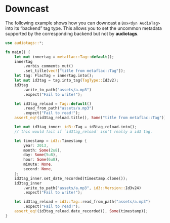 # Downcast

The following example shows how you can downcast a `Box<dyn AudioTag>` into its "backend" tag type. This allows you to set the uncommon metadata supported by the corresponding backend but not by **audiotags**.

```rust
use audiotags::*;

fn main() {
    let mut innertag = metaflac::Tag::default();
    innertag
        .vorbis_comments_mut()
        .set_title(vec!["title from metaflac::Tag"]);
    let tag: FlacTag = innertag.into();
    let mut id3tag = tag.into_tag(TagType::Id3v2);
    id3tag
        .write_to_path("assets/a.mp3")
        .expect("Fail to write!");

    let id3tag_reload = Tag::default()
        .read_from_path("assets/a.mp3")
        .expect("Fail to read!");
    assert_eq!(id3tag_reload.title(), Some("title from metaflac::Tag"));

    let mut id3tag_inner: id3::Tag = id3tag_reload.into();
    // this would fail if `id3tag_reload` isn't really a id3 tag.

    let timestamp = id3::Timestamp {
        year: 2013,
        month: Some(2u8),
        day: Some(5u8),
        hour: Some(6u8),
        minute: None,
        second: None,
    };
    id3tag_inner.set_date_recorded(timestamp.clone());
    id3tag_inner
        .write_to_path("assets/a.mp3", id3::Version::Id3v24)
        .expect("Fail to write!");

    let id3tag_reload = id3::Tag::read_from_path("assets/a.mp3")
        .expect("Fail to read!");
    assert_eq!(id3tag_reload.date_recorded(), Some(timestamp));
}
```